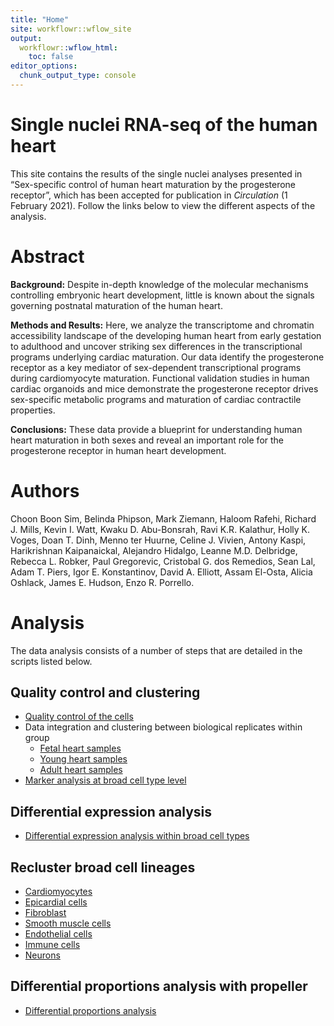 ```yaml
---
title: "Home"
site: workflowr::wflow_site
output:
  workflowr::wflow_html:
    toc: false
editor_options:
  chunk_output_type: console
---
```


# Single nuclei RNA-seq of the human heart 

This site contains the results of the single nuclei analyses presented in 
"Sex-specific control of human heart maturation by the progesterone receptor", 
which has been accepted for publication in *Circulation* (1 February 2021). 
Follow the links below to view the different aspects of the analysis.

# Abstract

**Background:** Despite in-depth knowledge of the molecular mechanisms controlling embryonic heart development, little is known about the signals governing postnatal maturation of the human heart. 

**Methods and Results:** Here, we analyze the transcriptome and chromatin accessibility landscape of the developing human heart from early gestation to adulthood and uncover striking sex differences in the transcriptional programs underlying cardiac maturation. Our data identify the progesterone receptor as a key mediator of sex-dependent transcriptional programs during cardiomyocyte maturation. Functional validation studies in human cardiac organoids and mice demonstrate the progesterone receptor drives sex-specific metabolic programs and maturation of cardiac contractile properties. 

**Conclusions:** These data provide a blueprint for understanding human heart maturation in both sexes and reveal an important role for the progesterone receptor in human heart development.

# Authors

Choon Boon Sim, Belinda Phipson, Mark Ziemann, Haloom Rafehi, Richard J. Mills, 
Kevin I. Watt, Kwaku D. Abu-Bonsrah, Ravi K.R. Kalathur, Holly K. Voges, 
Doan T. Dinh, Menno ter Huurne, Celine J. Vivien, Antony Kaspi, Harikrishnan Kaipanaickal, Alejandro Hidalgo, Leanne M.D. Delbridge, Rebecca L. Robker, Paul Gregorevic, Cristobal G. dos Remedios, Sean Lal, Adam T. Piers, Igor E. Konstantinov, David A. Elliott, Assam El-Osta, Alicia Oshlack, James E. Hudson, Enzo R. Porrello.

# Analysis

The data analysis consists of a number of steps that are detailed in the scripts 
listed below.

## Quality control and clustering

* [Quality control of the cells](01-QualityControl.html)
* Data integration and clustering between biological replicates within group
    + [Fetal heart samples](02-ClusterFetal.html)
    + [Young heart samples](03-ClusterYoung.html)
    + [Adult heart samples](04-ClusterAdult.html)
* [Marker analysis at broad cell type level](15-MarkerAnalysisBCT.html)
    
## Differential expression analysis

* [Differential expression analysis within broad cell types](DE-BroadCellTypes.html)

## Recluster broad cell lineages

* [Cardiomyocytes](07a-ClustCardioFYA.html)
* [Epicardial cells](08-ClustEpicardial.html)
* [Fibroblast](09-ClustFibroblast.html)
* [Smooth muscle cells](10-ClustSMC.html)
* [Endothelial cells](11-ClustEndo.html)
* [Immune cells](12-ClustImmune.html)
* [Neurons](13-ClustNeuron.html)
    
## Differential proportions analysis with propeller

* [Differential proportions analysis](06a-DAanalysis.html) 


